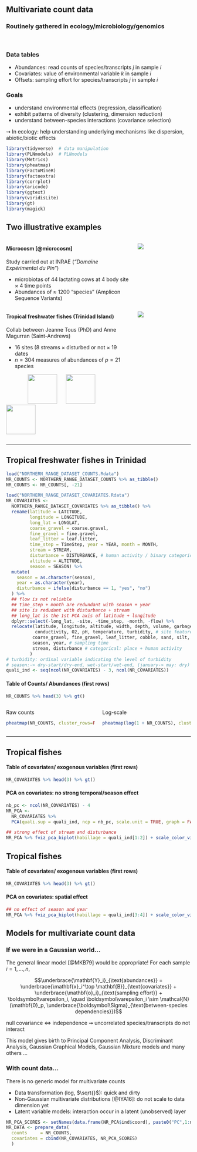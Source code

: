 ## Multivariate count data

### Routinely gathered in ecology/microbiology/genomics

<br >

### Data tables

  - [Abundances]{.alert}: read counts of species/transcripts $j$ in sample $i$
  - [Covariates]{.alert}: value of environmental variable $k$ in sample $i$
  - [Offsets]{.alert}: sampling effort for species/transcripts $j$ in sample $i$

### Goals

  - understand [environmental effects]{.alert} (regression, classification)
  - exhibit [patterns of diversity]{.alert} (clustering, dimension reduction)
  - understand [between-species interactions]{.alert} (covariance selection)

$\rightsquigarrow$ In ecology: help understanding underlying mechanisms like dispersion, abiotic/biotic effects

```r
library(tidyverse)  # data manipulation
library(PLNmodels)  # PLNmodels
library(Metrics)
library(pheatmap)
library(FactoMineR)
library(factoextra)
library(corrplot)
library(aricode)
library(ggtext)
library(viridisLite)
library(gt)
library(magick)
```

## Two illustrative examples

:::: {.columns}

::: {.column width="70%"}

#### Microcosm [@microcosm]

Study carried out at INRAE (_"Domaine Expérimental du Pin"_)

- microbiotas of 44 lactating cows at 4 body site $\times$ 4 time points
- Abundances of $\approx$ 1200 "species"   (Amplicon Sequence Variants) 

::: 


::: {.column width="30%"}
![](figs/vache1.jpg)
:::

::::

:::: {.columns}

::: {.column width="70%"}

#### Tropical freshwater fishes  (Trinidad Island)

Collab between Jeanne Tous (PhD)  and Anne Magurran (Saint-Andrews)

- 16 sites (8 streams $\times$ disturbed or not $\times$ 19 dates
- $n=304$ measures of abundances of $p=21$ species

 &nbsp;&nbsp;&nbsp;&nbsp; &nbsp;&nbsp;&nbsp;&nbsp; &nbsp;&nbsp;&nbsp;&nbsp;
 ![](figs/NR_species_1.png){height="80px"} &nbsp;&nbsp;&nbsp;&nbsp;
![](figs/NR_species_2.png){height="80px"} &nbsp;&nbsp;&nbsp;&nbsp;
![](figs/NR_species_3.png){height="80px"}

::: 

::: {.column width="30%"}
![](figs/NR_map.png)
:::


::::

---

## Tropical freshwater fishes in Trinidad

```r
load("NORTHERN_RANGE_DATASET_COUNTS.Rdata")
NR_COUNTS <- NORTHERN_RANGE_DATASET_COUNTS %>% as_tibble()
NR_COUNTS <- NR_COUNTS[, -21]

load("NORTHERN_RANGE_DATASET_COVARIATES.Rdata")
NR_COVARIATES <- 
  NORTHERN_RANGE_DATASET_COVARIATES %>% as_tibble() %>% 
  rename(latitude = LATITUDE, 
         longitude = LONGITUDE, 
         long_lat = LONGLAT,
         coarse_gravel = coarse.gravel, 
         fine_gravel = fine.gravel, 
         leaf_litter = leaf.litter,
         time_step = TimeStep, year = YEAR, month = MONTH, 
         stream = STREAM, 
         disturbance = DISTURBANCE, # human activity / binary categorical variable
         altitude = ALTITUDE, 
         season = SEASON) %>% 
  mutate(
    season = as.character(season),
    year = as.character(year),
    disturbance = ifelse(disturbance == 1, "yes", "no")
  ) %>% 
  ## flow is not reliable
  ## time_step + month are redundant with season + year
  ## site is redudant with disturbance + stream
  ## long_lat is the 1st PCA axis of latitude + longitude
  dplyr::select(-long_lat, -site, -time_step, -month, -flow) %>%
  relocate(latitude, longitude, altitude, width, depth, volume, garbage,
           conductivity, O2, pH, temperature, turbidity, # site features
          coarse_gravel, fine_gravel, leaf_litter, cobble, sand, silt, boulders, canopy, # soil
          season, year, # sampling time
          stream, disturbance # categorical: place + human activity
         )
# turbidity: ordinal variable indicating the level of turbidity
# season:-> dry-start/dry-end, wet-start/wet-end, (january-> may: dry)
quali_ind <- seq(ncol(NR_COVARIATES) - 3, ncol(NR_COVARIATES))
```

#### Table of Counts/ Abundances (first rows)

```r
NR_COUNTS %>% head(3) %>% gt()
```

:::: {.columns}

::: {.column width="50%"}

Raw counts

```r
pheatmap(NR_COUNTS, cluster_rows=FALSE, cluster_cols=FALSE, show_rownames = FALSE)
```

:::

::: {.column width="50%"}

Log-scale
```r
pheatmap(log(1 + NR_COUNTS), cluster_rows=FALSE, cluster_cols=FALSE, show_rownames = FALSE)
```

:::

::::

---

## Tropical fishes

#### Table of covariates/ exogenous variables (first rows)

```r
NR_COVARIATES %>% head(3) %>% gt()
```

#### PCA on covariates: no strong temporal/season effect

```r
nb_pc <- ncol(NR_COVARIATES) - 4
NR_PCA <-
  NR_COVARIATES %>%
  PCA(quali.sup = quali_ind, ncp = nb_pc, scale.unit = TRUE, graph = FALSE)
```

```r
## strong effect of stream and disturbance
NR_PCA %>% fviz_pca_biplot(habillage = quali_ind[1:2]) + scale_color_viridis_d()
```

## Tropical fishes

#### Table of covariates/ exogenous variables (first rows)

```r
NR_COVARIATES %>% head(3) %>% gt()
```

#### PCA on covariates: spatial effect

```r
## no effect of season and year
NR_PCA %>% fviz_pca_biplot(habillage = quali_ind[3:4]) + scale_color_viridis_d()
```

## Models for multivariate count data

### If we were in a Gaussian world...

The [general linear model]{.alert} [@MKB79] would be appropriate! For each sample $i = 1,\dots,n$, 

$$\underbrace{\mathbf{Y}_i}_{\text{abundances}} =  \underbrace{\mathbf{x}_i^\top \mathbf{B}}_{\text{covariates}} + \underbrace{\mathbf{o}_i}_{\text{sampling effort}} + \boldsymbol\varepsilon_i, \quad \boldsymbol\varepsilon_i \sim \mathcal{N}(\mathbf{0}_p, \underbrace{\boldsymbol\Sigma}_{\text{between-species dependencies}})$$

null covariance $\Leftrightarrow$ independence $\rightsquigarrow$ uncorrelated species/transcripts do not interact

[This model gives birth to Principal Component Analysis,
 Discriminant Analysis, Gaussian Graphical Models, Gaussian Mixture models and many others $\dots$]{.alert}

### With count data...

There is no generic model for multivariate counts

- Data transformation (log, $\sqrt{}$): quick and dirty
- Non-Gaussian multivariate distributions [@IYA16]: do not scale to data dimension yet
- [Latent variable models]{.alert}: interaction occur in a latent (unobserved) layer

```r
NR_PCA_SCORES <- setNames(data.frame(NR_PCA$ind$coord), paste0("PC",1:nb_pc))
NR_DATA <- prepare_data(
  counts     = NR_COUNTS,
  covariates = cbind(NR_COVARIATES, NR_PCA_SCORES)
  )
```
